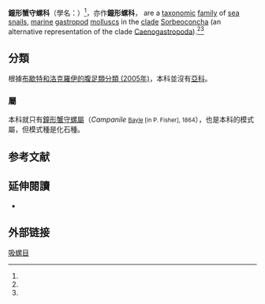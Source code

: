 {{Automatic taxobox
| image = Campanile giganteum.jpg
| image_caption = ''[[Campanile_giganteum|Campanile giganteum]]''的外殼化石
| taxon = Campanilidae
| authority = [[Joseph_Henri_Ferdinand_Douvillé|Douvillé]], 1904<ref>[[Joseph_Henri_Ferdinand_Douvillé|Douvillé J. H. F.]] (1904). ''Mission Scientifique en Perse par J. de Morgan'' '''3'''(4): 311, 379</ref>
| subdivision_ranks = [[屬_生物)|屬 生物)]]
| subdivision = [[#分類|見內文]]
| synonyms =
* Diozoptyxinae <small>Pchelintsev, 1960</small>
* Gymnocerithidae <small>Golikov & Starobogatov, 1987</small>
}}

'''鐘形蟹守螺科'''（學名：{{lang|la|Campanilidae}}）<ref name=hkwildlife />，亦作'''鐘形螺科'''， are a [[taxonomic|taxonomic]] [[family|family]] of [[sea_snail|sea snail]]s, [[marine_(ocean)|marine]] [[gastropod|gastropod]] [[mollusc|mollusc]]s in the [[clade|clade]] [[Sorbeoconcha|Sorbeoconcha]] (an alternative representation of the clade [[Caenogastropoda|Caenogastropoda]]).<ref name=hkwildlife /><ref name="WoRMS_411663" />

==分類==
根據[[布歇特和洛克羅伊的腹足類分類_(2005年)|布歇特和洛克羅伊的腹足類分類 (2005年)]]，本科並沒有[[亞科|亞科]]。

===屬===
本科就只有[[鐘形蟹守螺屬|鐘形蟹守螺屬]]（''Campanile'' <small>[[Claude_Émile_Bayle|Bayle]] [in P. Fisher], 1864</small>），也是本科的模式屬，但模式種是化石種。

==参考文献==
{{reflist|refs=
<ref name=hkwildlife>{{cite web |url=http://www.hkwildlife.net/Forum/viewthread.php?action=printable&tid=85922 |title=《香港淡水貝類 - 腹足綱》|date=2015-02-15 |accessdate=2015-04-30 |language=zh-hant |work=[http://www.hkwildlife.net/ 香港自然生態論壇] }}</ref>
<ref name="WoRMS_411663">{{cite WoRMS |authorlink=菲利普·布歇特 |last=Bouchet |first=P. |year=2013 |id=411663 |title=Campanilidae |accessdate=2013-06-28 }}</ref>
<ref name=Colgan2006>{{cite journal |last1=Colgan |first1=D.J. |last2=Ponder |first2=W.F. |authorlink2=溫斯頓·旁德 |last3=Beacham |first3=E. |last4=Macaranas |first4=J. |year=2007 |title=Molecular phylogenetics of Caenogastropoda (Gastropoda: Mollusca) |journal=[[Molecular_Phylogenetics_and_Evolution|Molecular Phylogenetics and Evolution]] |volume=42 |issue=3|pages=717–737 
|doi=10.1016/j.ympev.2006.10.009 |url=http://www.bio-nica.info/Biblioteca/Colgan2006Caenogastropoda.pdf |format=[[PDF|PDF]] |language=en }}</ref>
}}

==延伸閱讀==
* {{cite journal
 |last1=Kiel   |first1=S.
 |last2=Bandel |first2=K.
 |last3=Banjac |first3=N.
 |last4=Perrilliat |first4=M. C.
 |year=2000
 |title=On Cretaceous Campanilidae (Caenogastropoda, Mollusca)
 |journal=''[[弗萊貝格研究書籍|Freiberger Forschungshefte]]''
 |volume=ser. C 490 |issue=8 |pages=67-132
 |url=http://tu-freiberg.de/geo/psf/content/00082000/0000002
 |language=en }}

== 外部链接 ==
{{commons category|Campanilidae}}
{{Taxonbar|from=Q5027923}}

[[Category:吸螺目|]]